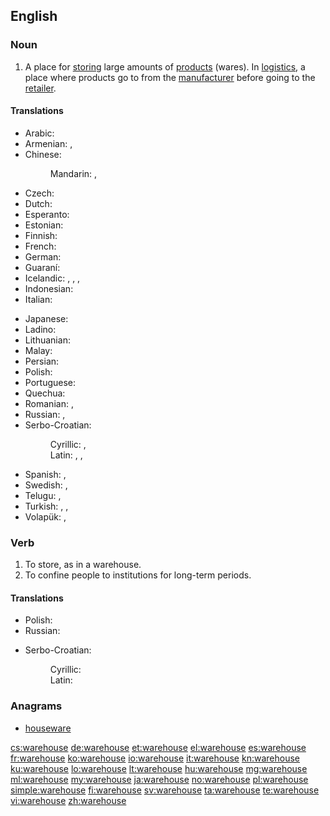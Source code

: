 ==English==
{{wikipedia}}

===Noun===
{{en-noun}}

# A place for [[store|storing]] large amounts of [[product]]s (wares). In [[logistics]], a place where products go to from the [[manufacturer]] before going to the [[retailer]].

====Translations====
{{trans-top|A place for storing large amounts of products}}
* Arabic: {{t-|ar|مخزن|m|tr=máxzan}}
* Armenian: {{t-|hy|պահեստ|tr=pahest}}, {{t-|hy|ապրանքապահեստ|tr=aprank’apahest}}
* Chinese:
*: Mandarin: {{t-|cmn|倉庫|sc=Hani}}, {{t-|cmn|仓库|tr=cāngkù|sc=Hani}}
* Czech: {{t-|cs|sklad|m}}
* Dutch: {{t+|nl|pakhuis|n}}
* Esperanto: {{t-|eo|magazeno}}
* Estonian: {{t-|et|ladu}}
* Finnish: {{t+|fi|varasto}}
* French: {{t+|fr|entrepôt|m}}
* German: {{t+|de|Lager|n}}
* Guaraní: {{t-|gn|almasẽ}}
* Icelandic: {{t-|is|vöruhús|n}}, {{t+|is|lager|m}}, {{t-|is|pakkhús|n}}, {{t-|is|skemma|f}}
* Indonesian: {{t+|id|gudang}}
* Italian: {{t+|it|magazzino|m}}
{{trans-mid}}
* Japanese: {{t-|ja|倉庫|tr=sōko}}
* Ladino: {{tø|lad|magazen}}
* Lithuanian: {{t-|lt|sandėlys}}
* Malay: {{t-|ms|gudang}}
* Persian: {{t+|fa|انبار|tr=anbâr}}
* Polish: {{t+|pl|magazyn|m}}
* Portuguese: {{t+|pt|armazém|m}}
* Quechua: {{t-|qu|qullqa}}
* Romanian: {{t+|ro|magazie|f}}, {{t-|ro|antrepozit}} {{g|ro}}
* Russian: {{t+|ru|склад|m|tr=sklad}}, {{t+|ru|хранилище|n|tr=xranílišče|sc=Cyrl}}
* Serbo-Croatian:
*: Cyrillic: {{t|sh|складиште|n}}, {{t|sh|сместиште|n}}
*: Latin: {{t|sh|skladište|n}}, {{t|sh|smestište|n}}, {{t|sh|spremnik|m}}
* Spanish: {{t+|es|almacén|m}}, {{t+|es|depósito|m}}
* Swedish: {{t+|sv|lagerlokal|c}}, {{t+|sv|lagerlokaler|p}}
* Telugu: {{t-|te|గోదాము|tr=gOdaamu}}, {{t+|te|గిడ్డంగి|tr=giddangi}}
* Turkish: {{t+|tr|antrepo}}, {{t+|tr|depo}}, {{t+|tr|ambar}}
* Volapük: {{t+|vo|magad}}, {{t+|vo|canamagad}}
{{trans-bottom}}

===Verb===
{{en-verb|warehous|es}}

# To store, as in a warehouse.
# To confine people to institutions for long-term periods.

====Translations====
{{trans-top|To store, as in a warehouse}}
* Polish: {{t+|pl|magazynować}}
* Russian: {{t+|ru|хранить|tr=xranít'|sc=Cyrl}}
{{trans-mid}}
* Serbo-Croatian:
*: Cyrillic: {{t|sh|складиштити}}
*: Latin: {{t|sh|skladištiti}}
{{trans-bottom}}

===Anagrams===
* [[houseware#English|houseware]]

[[cs:warehouse]]
[[de:warehouse]]
[[et:warehouse]]
[[el:warehouse]]
[[es:warehouse]]
[[fr:warehouse]]
[[ko:warehouse]]
[[io:warehouse]]
[[it:warehouse]]
[[kn:warehouse]]
[[ku:warehouse]]
[[lo:warehouse]]
[[lt:warehouse]]
[[hu:warehouse]]
[[mg:warehouse]]
[[ml:warehouse]]
[[my:warehouse]]
[[ja:warehouse]]
[[no:warehouse]]
[[pl:warehouse]]
[[simple:warehouse]]
[[fi:warehouse]]
[[sv:warehouse]]
[[ta:warehouse]]
[[te:warehouse]]
[[vi:warehouse]]
[[zh:warehouse]]